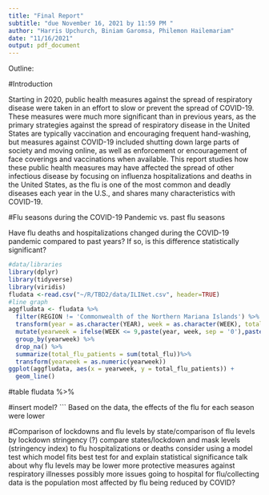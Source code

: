 ```yaml
---
title: "Final Report"
subtitle: "due November 16, 2021 by 11:59 PM "
author: "Harris Upchurch, Biniam Garomsa, Philemon Hailemariam"
date: "11/16/2021"
output: pdf_document
---
```

Outline:

#Introduction

Starting in 2020, public health measures against the spread of respiratory disease were taken in an effort to slow or prevent the spread of COVID-19. These measures were much more significant than in previous years, as the primary strategies against the spread of respiratory disease in the United States are typically vaccination and encouraging frequent hand-washing, but measures against COVID-19 included shutting down large parts of society and moving online, as well as enforcement or encouragement of face coverings and vaccinations when available. This report studies how these public health measures may have affected the spread of other infectious disease by focusing on influenza hospitalizations and deaths in the United States, as the flu is one of the most common and deadly diseases each year in the U.S., and shares many characteristics with COVID-19.

#Flu seasons during the COVID-19 Pandemic vs. past flu seasons

Have flu deaths and hospitalizations changed during the COVID-19 pandemic compared to past years? If so, is this difference statistically significant?
```r
#data/libraries
library(dplyr)
library(tidyverse)
library(viridis)
fludata <-read.csv("~/R/TBD2/data/ILINet.csv", header=TRUE)
#line graph
aggfludata <- fludata %>%
  filter(REGION != 'Commonwealth of the Northern Mariana Islands') %>%
  transform(year = as.character(YEAR), week = as.character(WEEK), total_flu = as.numeric(ILITOTAL)) %>%
  mutate(yearweek = ifelse(WEEK <= 9,paste(year, week, sep = '0'),paste(year, week, sep = ''))) %>%
  group_by(yearweek) %>%
  drop_na() %>%
  summarize(total_flu_patients = sum(total_flu))%>%
  transform(yearweek = as.numeric(yearweek))
ggplot(aggfludata, aes(x = yearweek, y = total_flu_patients)) +
  geom_line()
```
#table
fludata %>%
  
#insert model?
```
Based on the data, the effects of the flu for each season were lower 
    
#Comparison of lockdowns and flu levels by state/comparison of flu levels by lockdown stringency (?)
compare states/lockdown and mask levels (stringency index) to flu hospitalizations or deaths
  consider using a model
    test which model fits best
    test for and explain statistical significance
talk about why flu levels may be lower
  more protective measures against respiratory illnesses
  possibly more issues going to hospital for flu/collecting data
  is the population most affected by flu being reduced by COVID?